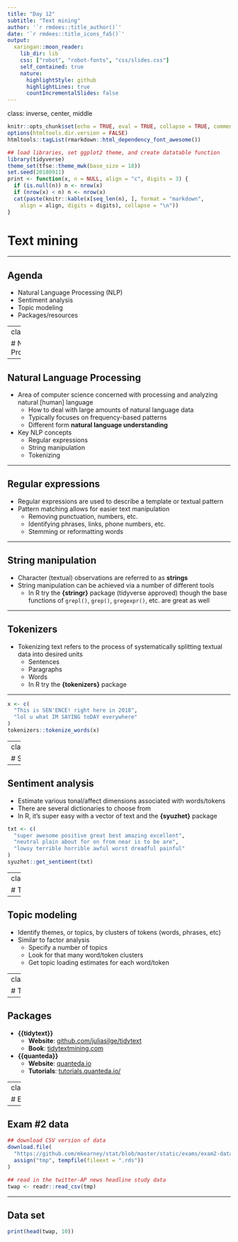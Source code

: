 ```yaml
---
title: "Day 12"
subtitle: "Text mining"
author: '`r rmdees::title_author()`'
date: '`r rmdees::title_icons_fa5()`'
output:
  xaringan::moon_reader:
    lib_dir: lib
    css: ["robot", "robot-fonts", "css/slides.css"]
    self_contained: true
    nature:
      highlightStyle: github
      highlightLines: true
      countIncrementalSlides: false
---
```

class: inverse, center, middle

```r
knitr::opts_chunk$set(echo = TRUE, eval = TRUE, collapse = TRUE, comment = "#>")
options(htmltools.dir.version = FALSE)
htmltools::tagList(rmarkdown::html_dependency_font_awesome())

## load libraries, set ggplot2 theme, and create datatable function
library(tidyverse)
theme_set(tfse::theme_mwk(base_size = 18))
set.seed(20180911)
print <- function(x, n = NULL, align = "c", digits = 3) {
  if (is.null(n)) n <- nrow(x)
  if (nrow(x) < n) n <- nrow(x)
  cat(paste(knitr::kable(x[seq_len(n), ], format = "markdown", 
    align = align, digits = digits), collapse = "\n"))
}
```

# Text mining

---

## Agenda
+ Natural Language Processing (NLP)
+ Sentiment analysis
+ Topic modeling
+ Packages/resources

---
class:inverse,middle,center

# Natural Language Processing (NLP)


---

## Natural Language Processing

+ Area of computer science concerned with processing and analyzing natural
[human] language
   - How to deal with large amounts of natural language data
   - Typically focuses on frequency-based patterns
   - Different form **natural language understanding**
+ Key NLP concepts
   - Regular expressions
   - String manipulation
   - Tokenizing

---

## Regular expressions

+ Regular expressions are used to describe a template or textual pattern
+ Pattern matching allows for easier text manipulation
   - Removing punctuation, numbers, etc.
   - Identifying phrases, links, phone numbers, etc.
   - Stemming or reformatting words

---

## String manipulation

+ Character (textual) observations are referred to as **strings**
+ String manipulation can be achieved via a number of different tools
   - In R try the **{stringr}** package (tidyverse approved) though the base
   functions of `grepl()`, `grep()`, `gregexpr()`, etc. are great as well

---

## Tokenizers

+ Tokenizing text refers to the process of systematically splitting textual data
into desired units
   - Sentences
   - Paragraphs
   - Words
   - In R try the **{tokenizers}** package

---

```r
x <- c(
  "This is SEN'ENCE! right here in 2018", 
  "lol u what IM SAYING toDAY everywhere"
)
tokenizers::tokenize_words(x)
```


---
class:inverse,middle,center

# Sentiment analysis

---

## Sentiment analysis

+ Estimate various tonal/affect dimensions associated with words/tokens
+ There are several dictionaries to choose from
+ In R, it's super easy with a vector of text and the **{syuzhet}** package

```r
txt <- c(
  "super awesome positive great best amazing excellent",
  "neutral plain about for on from near is to be are",
  "lowsy terrible horrible awful worst dreadful painful"
)
syuzhet::get_sentiment(txt)
```




---
class:inverse,middle,center

# Topic modeling


---

## Topic modeling

+ Identify themes, or topics, by clusters of tokens (words, phrases, etc)
+ Similar to factor analysis
   - Specify a number of topics
   - Look for that many word/token clusters
   - Get topic loading estimates for each word/token



---
class:inverse,middle,center

# Text mining resources


---

## Packages

+ **{{tidytext}}**
   - **Website**: [github.com/juliasilge/tidytext](https://github.com/juliasilge/tidytext)
   - **Book**: [tidytextmining.com](https://www.tidytextmining.com/)
+ **{{quanteda}}**
   - **Website**: [quanteda.io](https://quanteda.io/)
   - **Tutorials**: [tutorials.quanteda.io/](https://tutorials.quanteda.io/)


---
class:inverse,middle,center

# Exam #2

---

## Exam #2 data

```r
## download CSV version of data
download.file(
  "https://github.com/mkearney/stat/blob/master/static/exams/exam2-data.csv?raw=true",
  assign("tmp", tempfile(fileext = ".rds"))
)

## read in the twitter-AP news headline study data
twap <- readr::read_csv(tmp)
```


---

## Data set

```r
print(head(twap, 10))
```


